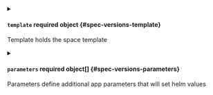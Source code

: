 


<details className="config-field" data-expandable="true">
<summary>

#### `template` <span className="config-field-required" data-required="false">required</span> <span className="config-field-type">object</span> <span className="config-field-default"></span> <span className="config-field-enum"></span> {#spec-versions-template}

Template holds the space template

</summary>

<PartialTemplatereference />


</details>



<details className="config-field" data-expandable="true">
<summary>

#### `parameters` <span className="config-field-required" data-required="false">required</span> <span className="config-field-type">object[]</span> <span className="config-field-default"></span> <span className="config-field-enum"></span> {#spec-versions-parameters}

Parameters define additional app parameters that will set helm values

</summary>

<PartialParametersreference />


</details>


<PartialVersion />
